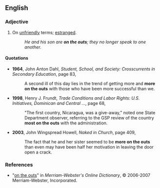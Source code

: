 ==English==

===Adjective===
{{en-adj|pos=[[on]] [[the]] [[outs]]}}

# {{context|mainly|US|idiom}} On [[unfriendly]] terms; [[estranged]].
#:''He and his son are '''on the outs'''; they no longer speak to one another.''

====Quotations====
*'''1964''', John Anton Dahl, ''Student, School, and Society: Crosscurrents in Secondary Education'', page 83,
*:A second ill of this day lies in the trend of getting more and '''more on the outs''' with those who have been more successful than we.
*'''1998''', Henry J. Frundt, ''Trade Conditions and Labor Rights: U.S. Initiatives, Dominican and Central ...'', page 68,
*:"The first country, Nicaragua, was a give-away," noted one State Department observer, referring to the GSP review of the country '''most on the outs''' with the administration.
*'''2003''', John Wingspread Howell, ''Naked in Church'', page 409,
*:The fact that he and her sister seemed to be '''more on the outs''' than even may have been half her motivation in leaving the door open a crack.

===References===
*"[http://www.m-w.com/cgi-bin/dictionary?book=Dictionary&va=on+the+outs on the outs]" in ''Merriam-Webster's Online Dictionary'', © 2006-2007 Merriam-Webster, Incorporated.
